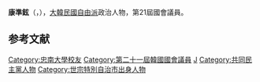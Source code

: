 {{BLP unsourced|time=2020-10-08T07:58:15+00:00}}
{{Infobox politician
| name = 康準鉉
| native_name = 강준현
| image = 
| caption = 
| birth_date = {{Birth date and age|1964|8|19}}
| birth_place = {{KOR}}[[忠清南道|忠清南道]][[燕岐郡|燕岐郡]]{{tsl|ko|금남면 (세종)|錦南面}}<br>{{small|（今[[世宗特別自治市|世宗特別自治市]]）}}
| residence = {{KOR}}[[世宗特別自治市|世宗特別自治市]]
| nationality = {{ROK}}
| party = {{MPK}}
| other_names = 
| alma_mater = [[忠南大學|忠南大學]]
| office = {{flagicon|South Korea}} 第21屆[[韓國國會|韓國國會]]議員
| term_start = 2020年5月30日
| term_end = 
| constituency = [[世宗特別自治市|世宗特別自治市]]乙
| predecessor = ''選區重劃''
| successor = 
}}

'''康準鉉'''（{{kor|강준현|康準鉉|Kang Jun-hyeon}}，{{bd|1964年|8月19日}}），[[大韓民國|大韓民國]][[自由派|自由派]]政治人物，第21屆國會議員。

== 参考文献 ==
<references />

{{DEFAULTSORT:Kang Jun-hyeon}}
[[Category:忠南大學校友|Category:忠南大學校友]]
[[Category:第二十一屆韓國國會議員|Category:第二十一屆韓國國會議員]]
[[Category:康姓|J]]
[[Category:共同民主黨人物|Category:共同民主黨人物]]
[[Category:世宗特別自治市出身人物|Category:世宗特別自治市出身人物]]
